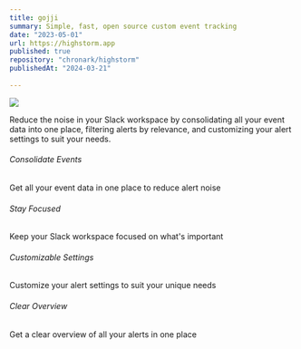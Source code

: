 ```yaml
---
title: gojji
summary: Simple, fast, open source custom event tracking
date: "2023-05-01"
url: https://highstorm.app
published: true
repository: "chronark/highstorm"
publishedAt: "2024-03-21"
  
---
```



 [![](https://highstorm.app/og.png)](https://highstorm.app) 

Reduce the noise in your Slack workspace by consolidating all your event data into one place, filtering alerts by relevance, and customizing your alert settings to suit your needs.

###### Consolidate Events
Get all your event data in one place to reduce alert noise

###### Stay Focused
Keep your Slack workspace focused on what's important

###### Customizable Settings
Customize your alert settings to suit your unique needs

###### Clear Overview
Get a clear overview of all your alerts in one place